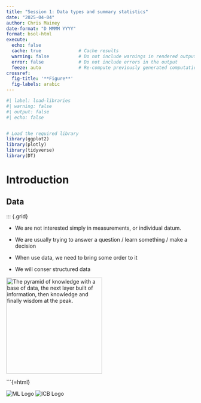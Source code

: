 ```yaml
---
title: "Session 1: Data types and summary statistics"
date: "2025-04-04"
author: Chris Mainey
date-format: "D MMMM YYYY"
format: bsol-html
execute:
  echo: false
  cache: true              # Cache results
  warning: false           # Do not include warnings in rendered output
  error: false             # Do not include errors in the output
  feeze: auto              # Re-compute previously generated computational output only in case their source file changes
crossref:
  fig-title: '**Figure**'
  fig-labels: arabic
---
```


```r
#| label: load-libraries
#| warning: false
#| output: false
#| echo: false


# Load the required library
library(ggplot2)
library(plotly)
library(tidyverse)
library(DT)

```

# Introduction 
## Data 

::: {.grid}

:::{.g-col-6}

+ We are not interested simply in measurements, or individual datum.

+ We are usually trying to answer a question / learn something / make a decision

+ When use data, we need to bring some order to it

+ We will conser structured data 

:::

:::{.g-col-6}
<a title="Longlivetheux, CC BY-SA 4.0 &lt;https://creativecommons.org/licenses/by-sa/4.0&gt;, via Wikimedia Commons" href="https://commons.wikimedia.org/wiki/File:DIKW_Pyramid.svg"><img width="256" alt="The pyramid of knowledge with a base of data, the next layer built of information, then knowledge and finally wisdom at the peak." src="https://upload.wikimedia.org/wikipedia/commons/thumb/0/06/DIKW_Pyramid.svg/256px-DIKW_Pyramid.svg.png?20220726215947"></a>
:::



<!-- Replace the directory of where the logo is saved, e.g., ML_logo.png in the "Logo" folder -->
```{=html}

<div class="footer-banner">
  <img src="_extensions/Birmingham-and-Solihull-ICS/bsol_html/Logo/ML_logo.png" alt="ML Logo" class="footer-logo left-logo" />
  <img src="_extensions/Birmingham-and-Solihull-ICS/bsol_html/Logo/ICB_logo.png" alt="ICB Logo" class="footer-logo right-logo" />
</div>